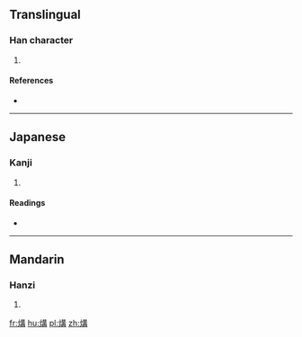 ==Translingual==

===Han character===
{{Han char|rn=86|rad=火|as=10|sn=14|four=|canj=FTTB}}

# {{defn|Han|sort=火10}}

====References====
* {{Han ref|kx=0678.170|dkj=19264|dj=1090.090|hdz=32222.040|uh=7179|ud=29049}}

----

==Japanese==

===Kanji===
{{ja-kanji|grade=|rs=火10}}

# {{defn|lang=ja|sort=火10}}

====Readings====
* {{ja-readings|on=[[こう]] (kō), [[く]] (ku)|kun=[[のろし]] (noroshi)}}

----

==Mandarin==

===Hanzi===
{{cmn-hanzi|pin=[[gòu]] ([[gou4]])|wg=kou<sup>4</sup>}}

# {{defn|lang=cmn|sort=火10}}

[[fr:煹]]
[[hu:煹]]
[[pl:煹]]
[[zh:煹]]